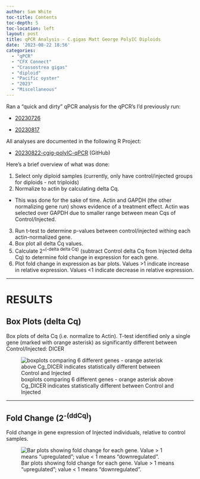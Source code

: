 ```yaml
---
author: Sam White
toc-title: Contents
toc-depth: 5
toc-location: left
layout: post
title: qPCR Analysis - C.gigas Matt George PolyIC Diploids
date: '2023-08-22 18:56'
categories:
  - "qPCR"
  - "CFX Connect"
  - "Crassostrea gigas"
  - "diploid"
  - "Pacific oyster"
  - "2023"
  - "Miscellaneous"
---
```

Ran a "quick and dirty" qPCR analysis for the qPCR's I'd previously run:

- [20230726](../2023-07-26-qPCR---C.gigas-polyIC/index.qmd)

- [20230817](../2023-08-17-qPCR---C.gigas-PolyIC-Diploid-MgCl2/index.qmd)

All analyses are documented in the following R Project:

- [20230822-cgig-polyIC-qPCR](https://github.com/RobertsLab/code/tree/master/r_projects/sam/20230822-cgig-polyIC-qPCR) (GitHub)

Here's a brief overview of what was done:

1. Select only diploid samples (currently, only have control/injected groups for diploids - not triploids)
2. Normalize to actin by calculating delta Cq.
  - This was done for the sake of time. Actin and GAPDH (the other normalizing gene run) shows evidence of a treatment effect. Actin was selected over GAPDH due to smaller range between mean Cqs of Control/Injected.
3. Run t-test to determine p-values between control/injected withing each actin-normalized gene.
4. Box plot all delta Cq values.
5. Calculate 2^<sup>(-delta delta Cq)</sup> (subtract Control delta Cq from Injected delta Cq) to determine fold change in expression for each gene.
6. Plot fold change in expression as bar plots. Values >1 indicate increase in relative expression. Values <1 indicate decrease in relative expression.



---

# RESULTS

## Box Plots (delta Cq)

Box plots of delta Cq (i.e. normalize to Actin). T-test identified only a single gene (marked with orange asterisk) as significantly different between Control/Injected: DICER

![boxplots comparing 6 different genes - orange asterisk above Cg_DICER indicates statistically different between Control and Injected](https://github.com/RobertsLab/code/blob/master/r_projects/sam/20230822-cgig-polyIC-qPCR/output/01-qPCR-analysis/figures/diploid.delta-Cq.boxplots.jpg?raw=true)

---

## Fold Change (2<sup>-(ddCq)</sup>)

Fold change in gene expression of Injected individuals, relative to control samples.

![Bar plots showing fold change for each gene. Value > 1 means "upregulated"; value < 1 means "downregulated".](https://github.com/RobertsLab/code/blob/master/r_projects/sam/20230822-cgig-polyIC-qPCR/output/01-qPCR-analysis/figures/diploid.delta-delta-Cq.fold-change.barplots.jpg?raw=true)

